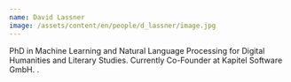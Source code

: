 ```yaml
---
name: David Lassner
image: /assets/content/en/people/d_lassner/image.jpg
---
```

PhD in Machine Learning and Natural Language Processing for Digital Humanities and Literary Studies.
Currently Co-Founder at Kapitel Software GmbH.
.
